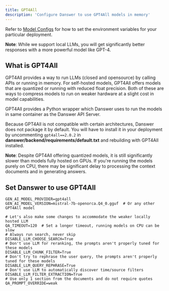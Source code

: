 ```yaml
---
title: GPT4All
description: 'Configure Danswer to use GPT4All models in memory'
---
```


Refer to [Model Configs](https://docs.danswer.dev/gen_ai_configs/overview#model-configs) for how to set the
environment variables for your particular deployment.

**Note**: While we support local LLMs, you will get significantly better responses with a more powerful
model like GPT-4.

## What is GPT4All
GPT4All provides a way to run LLMs (closed and opensource) by calling APIs or running in memory.
For self-hosted models, GPT4All offers models that are quantized or running with reduced float precision.
Both of these are ways to compress models to run on weaker hardware at a slight cost in model capabilities.

GPT4All provides a Python wrapper which Danswer uses to run the models in same container as the Danswer API Server.

Because GPT4All is not compatible with certain architectures, Danswer does not package it by default.
You will have to install it in your deployment by uncommenting `gpt4all==2.0.2` in
**danswer/backend/requirements/default.txt** and rebuilding with GPT4All installed.

**Note**: Despite GPT4All offering quantized models, it is still significantly slower than models fully hosted on GPUs.
If you're running the models purely on CPU, there may be significant delay to processing the context documents and in
generating answers.

## Set Danswer to use GPT4All
```
GEN_AI_MODEL_PROVIDER=gpt4all
GEN_AI_MODEL_VERSION=mistral-7b-openorca.Q4_0.gguf  # Or any other GPT4All model

# Let's also make some changes to accommodate the weaker locally hosted LLM
QA_TIMEOUT=120  # Set a longer timeout, running models on CPU can be slow
# Always run search, never skip
DISABLE_LLM_CHOOSE_SEARCH=True
# Don't use LLM for reranking, the prompts aren't properly tuned for these models
DISABLE_LLM_CHUNK_FILTER=True
# Don't try to rephrase the user query, the prompts aren't properly tuned for these models
DISABLE_LLM_QUERY_REPHRASE=True
# Don't use LLM to automatically discover time/source filters
DISABLE_LLM_FILTER_EXTRACTION=True
# Use only 1 section from the documents and do not require quotes
QA_PROMPT_OVERRIDE=weak
```
